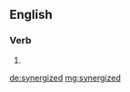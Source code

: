 ==English==

===Verb===
{{head|en}}

# {{en-past of|synergize}}

[[de:synergized]]
[[mg:synergized]]